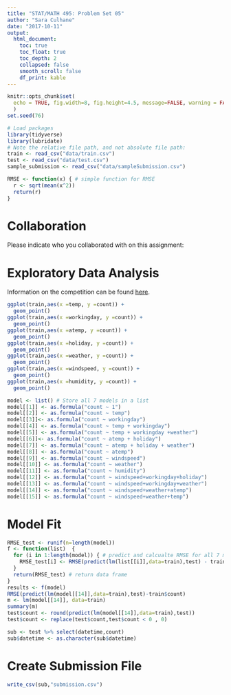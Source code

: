 ```yaml
---
title: "STAT/MATH 495: Problem Set 05"
author: "Sara Culhane"
date: "2017-10-11"
output:
  html_document:
    toc: true
    toc_float: true
    toc_depth: 2
    collapsed: false
    smooth_scroll: false
    df_print: kable
---
```



```r
knitr::opts_chunk$set(
  echo = TRUE, fig.width=8, fig.height=4.5, message=FALSE, warning = FALSE
  )
set.seed(76)

# Load packages
library(tidyverse)
library(lubridate)
# Note the relative file path, and not absolute file path:
train <- read_csv("data/train.csv")
test <- read_csv("data/test.csv")
sample_submission <- read_csv("data/sampleSubmission.csv")
```

```r
RMSE <- function(x) { # simple function for RMSE
  r <- sqrt(mean(x^2))
  return(r)
}
```

# Collaboration

Please indicate who you collaborated with on this assignment:


# Exploratory Data Analysis

Information on the competition can be found [here](https://www.kaggle.com/c/bike-sharing-demand).
```r
ggplot(train,aes(x =temp, y =count)) +
  geom_point()
ggplot(train,aes(x =workingday, y =count)) +
  geom_point()
ggplot(train,aes(x =atemp, y =count)) +
  geom_point()
ggplot(train,aes(x =holiday, y =count)) +
  geom_point()
ggplot(train,aes(x =weather, y =count)) +
  geom_point()
ggplot(train,aes(x =windspeed, y =count)) +
  geom_point()
ggplot(train,aes(x =humidity, y =count)) +
  geom_point()
```
```r
model <- list() # Store all 7 models in a list
model[[1]] <- as.formula("count ~ 1")
model[[2]] <- as.formula("count ~ temp")
model[[3]]<- as.formula("count ~ workingday")
model[[4]] <- as.formula("count ~ temp + workingday")
model[[5]] <- as.formula("count ~ temp + workingday +weather")
model[[6]]<- as.formula("count ~ atemp + holiday")
model[[7]] <- as.formula("count ~ atemp + holiday + weather")
model[[8]] <- as.formula("count ~ atemp")
model[[9]] <- as.formula("count ~ windspeed")
model[[10]] <- as.formula("count ~ weather")
model[[11]] <- as.formula("count ~ humidity")
model[[12]] <- as.formula("count ~ windspeed+workingday+holiday")
model[[13]] <- as.formula("count ~ windspeed+workingday+weather")
model[[14]] <- as.formula("count ~ windspeed+weather+atemp")
model[[15]] <- as.formula("count ~ windspeed+weather+temp")
```


# Model Fit

```r
RMSE_test <- runif(n=length(model))
f <- function(list)  {
  for (i in 1:length(model)) { # predict and calcualte RMSE for all 7 models
    RMSE_test[i] <- RMSE(predict(lm(list[[i]],data=train),test) - train$count) # Store test RMSE
  }
  return(RMSE_test) # return data frame
}
results <- f(model) 
RMSE(predict(lm(model[[14]],data=train),test)-train$count)
m <- lm(model[[14]], data=train)
summary(m)
test$count <- round(predict(lm(model[[14]],data=train),test))
test$count <- replace(test$count,test$count < 0 , 0)

sub <- test %>% select(datetime,count)
sub$datetime <- as.character(sub$datetime)
```


# Create Submission File

```r
write_csv(sub,"submission.csv")
```
